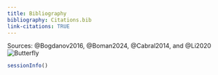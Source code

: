 ```yaml
---
title: Bibliography
bibliography: Citations.bib
link-citations: TRUE
---
```


Sources: @Bogdanov2016, @Boman2024, @Cabral2014, and @Li2020
![Butterfly](Images/meiosis.png)

<div id="refs"></div>

```r
sessionInfo()
```